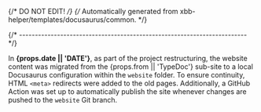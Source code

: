 {/* DO NOT EDIT! */}
{/* Automatically generated from xbb-helper/templates/docusaurus/common. */}

{/* ------------------------------------------------------------------------ */}

In **{props.date || 'DATE'}**, as part of the project restructuring,
the website content was migrated from the {props.from || 'TypeDoc'}
sub-site to a local
Docusaurus configuration within the `website` folder.
To ensure continuity, HTML `<meta>` redirects were added to the old pages.
Additionally, a GitHub Action was set up to automatically publish
the site whenever changes are pushed to the `website` Git branch.

